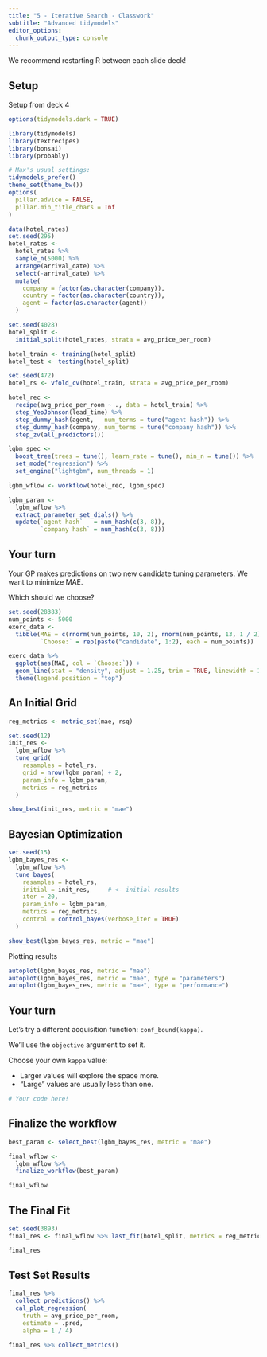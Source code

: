 ```yaml
---
title: "5 - Iterative Search - Classwork"
subtitle: "Advanced tidymodels"
editor_options: 
  chunk_output_type: console
---
```


We recommend restarting R between each slide deck!

## Setup

Setup from deck 4

```r
options(tidymodels.dark = TRUE)

library(tidymodels)
library(textrecipes)
library(bonsai)
library(probably)

# Max's usual settings: 
tidymodels_prefer()
theme_set(theme_bw())
options(
  pillar.advice = FALSE, 
  pillar.min_title_chars = Inf
)

data(hotel_rates)
set.seed(295)
hotel_rates <- 
  hotel_rates %>% 
  sample_n(5000) %>% 
  arrange(arrival_date) %>% 
  select(-arrival_date) %>% 
  mutate(
    company = factor(as.character(company)),
    country = factor(as.character(country)),
    agent = factor(as.character(agent))
  )

set.seed(4028)
hotel_split <-
  initial_split(hotel_rates, strata = avg_price_per_room)

hotel_train <- training(hotel_split)
hotel_test <- testing(hotel_split)

set.seed(472)
hotel_rs <- vfold_cv(hotel_train, strata = avg_price_per_room)

hotel_rec <-
  recipe(avg_price_per_room ~ ., data = hotel_train) %>%
  step_YeoJohnson(lead_time) %>%
  step_dummy_hash(agent,   num_terms = tune("agent hash")) %>%
  step_dummy_hash(company, num_terms = tune("company hash")) %>%
  step_zv(all_predictors())

lgbm_spec <- 
  boost_tree(trees = tune(), learn_rate = tune(), min_n = tune()) %>% 
  set_mode("regression") %>% 
  set_engine("lightgbm", num_threads = 1)

lgbm_wflow <- workflow(hotel_rec, lgbm_spec)

lgbm_param <-
  lgbm_wflow %>%
  extract_parameter_set_dials() %>%
  update(`agent hash`   = num_hash(c(3, 8)),
         `company hash` = num_hash(c(3, 8)))
```

## Your turn

Your GP makes predictions on two new candidate tuning parameters. We want to minimize MAE.

Which should we choose?

```r
set.seed(28383)
num_points <- 5000
exerc_data <- 
  tibble(MAE = c(rnorm(num_points, 10, 2), rnorm(num_points, 13, 1 / 2)),
         `Choose:` = rep(paste("candidate", 1:2), each = num_points))

exerc_data %>% 
  ggplot(aes(MAE, col = `Choose:`)) + 
  geom_line(stat = "density", adjust = 1.25, trim = TRUE, linewidth = 1) +
  theme(legend.position = "top")
```

## An Initial Grid

```r
reg_metrics <- metric_set(mae, rsq)

set.seed(12)
init_res <-
  lgbm_wflow %>%
  tune_grid(
    resamples = hotel_rs,
    grid = nrow(lgbm_param) + 2,
    param_info = lgbm_param,
    metrics = reg_metrics
  )

show_best(init_res, metric = "mae")
```

## Bayesian Optimization 

```r
set.seed(15)
lgbm_bayes_res <-
  lgbm_wflow %>%
  tune_bayes(
    resamples = hotel_rs,
    initial = init_res,     # <- initial results
    iter = 20,
    param_info = lgbm_param,
    metrics = reg_metrics,
    control = control_bayes(verbose_iter = TRUE)
  )

show_best(lgbm_bayes_res, metric = "mae")
```

Plotting results

```r
autoplot(lgbm_bayes_res, metric = "mae")
autoplot(lgbm_bayes_res, metric = "mae", type = "parameters")
autoplot(lgbm_bayes_res, metric = "mae", type = "performance")
```

## Your turn

Let's try a different acquisition function: `conf_bound(kappa)`.

We'll use the `objective` argument to set it.

Choose your own `kappa` value:

- Larger values will explore the space more.
- "Large" values are usually less than one.

```r
# Your code here!

```

## Finalize the workflow

```r
best_param <- select_best(lgbm_bayes_res, metric = "mae")

final_wflow <- 
  lgbm_wflow %>% 
  finalize_workflow(best_param)

final_wflow
```

## The Final Fit

```r
set.seed(3893)
final_res <- final_wflow %>% last_fit(hotel_split, metrics = reg_metrics)

final_res
```

## Test Set Results

```r
final_res %>% 
  collect_predictions() %>% 
  cal_plot_regression(
    truth = avg_price_per_room, 
    estimate = .pred, 
    alpha = 1 / 4)
```

```r
final_res %>% collect_metrics()
```
